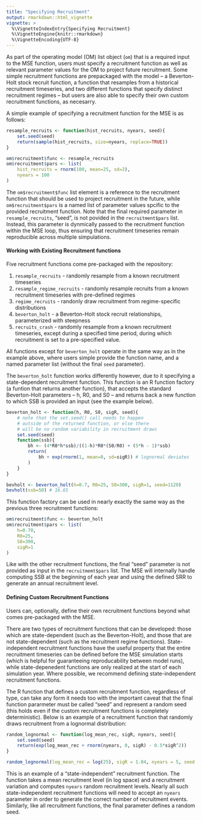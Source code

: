 ```yaml
---
title: "Specifying Recruitment"
output: rmarkdown::html_vignette
vignette: >
  %\VignetteIndexEntry{Specifying Recruitment}
  %\VignetteEngine{knitr::rmarkdown}
  %\VignetteEncoding{UTF-8}
---
```


As part of the operating model (OM) list object (`om`) that is a required input to the MSE function, users must specify a recruitment function as well as relevant parameter values for the OM to project future recruitment. Some simple recruitment functions are prepackaged with the model -- a Beverton-Holt stock recruit function, a function that resamples from a historical recruitment timeseries, and two different functions that specify distinct recruitment regimes -- but users are also able to specify their own custom recruitment functions, as necesarry.

A simple example of specifying a recruitment function for the MSE is as follows:
```r
resample_recruits <- function(hist_recruits, nyears, seed){
    set.seed(seed)
    return(sample(hist_recruits, size=nyears, replace=TRUE))
}

om$recruitment$func <- resample_recruits
om$recruitment$pars <- list(
    hist_recruits = rnorm(100, mean=25, sd=2),
    nyears = 100
)
```

The `om$recruitment$func` list element is a reference to the recruitment function that should be used to project recruitment in the future, while `om$recruitment$pars` is a named list of parameter values spcific to the provided recruitment function. Note that the final required parameter in `resample_recruits`, "seed", is not povided in the `recruitment$pars` list. Instead, this parameter is dynmically passed to the recruitment function within the MSE loop, thus ensuring that recruitment timeseries remain reproducible across multiple simpulations.

#### Working with Existing Recruitment functions
Five recruitment functions come pre-packaged with the repository:

1. `resample_recruits` - randomly resample from a known recruitment timeseries
2. `resample_regime_recruits` - randomly resample recruits from a known recruitment timeseries with pre-defined regimes
3. `regime_recruits` - randonly draw recruitment from regime-specific distributions
4. `beverton_holt` - a Beverton-Holt stock recruit relationships, parameterized with steepness
5. `recruits_crash` - randomly resample from a known recruitment timeseries, except during a specified time period, during which recruitment is set to a pre-specified value.

All functions except for `beverton_holt` operate in the same way as in the example above, where users simple provide the function name, and a named parameter list (without the final `seed` parameter).

The `beverton_holt` function works differently however, due to it specifying a state-dependent recruitment function. This function is an R function factory (a funtion that returns another function), that accepts the standard Beverton-Holt parameters -- h, R0, and S0 -- and returns back a new function to which SSB is provided an input (see the example below).

```r

beverton_holt <- function(h, R0, S0, sigR, seed){
    # note that the set.seed() call needs to happen
    # outside of the returned function, or else there
    # will be no random variability in recruitment draws
    set.seed(seed) 
    function(ssb){
        bh <- (4*R0*h*ssb)/((1-h)*R0*(S0/R0) + (5*h - 1)*ssb)
        return(
            bh + exp(rnorm(1, mean=0, sd=sigR)) # lognormal deviates
        )
    }
}

bevholt <- beverton_holt(h=0.7, R0=25, S0=300, sigR=1, seed=1120)
bevholt(ssb=50) # 16.65
```

This function factory can be used in nearly exactly the same way as the previous three recruitment functions:

```r
om$recruitment$func <- beverton_holt
om$recruitment$pars <- list(
    h=0.70,
    R0=25,
    S0=300,
    sigR=1
)
```

Like with the other recruitment functions, the final "seed" parameter is not provided as input in the `recruitmemt$pars` list. The MSE will internally handle computing SSB at the beginning of each year and using the defined SRR to generate an annual recruitment level.

#### Defining Custom Recruitment Functions
Users can, optionally, define their own recruitment functions beyond what comes pre-packaged with the MSE.

There are two types of recruitment functions that can be developed: those which are state-dependent (such as the Beverton-Holt), and those that are not state-dependent (such as the recruitment regime functions). State-independent recruitment functions have the useful property that the entire recruitment timeseries can be defined before the MSE simulation starts (which is helpful for guaranteeing reproducability between model runs), while state-depenedent functions are only realized at the start of each simulation year. Where possible, we recommend defining state-independent recruitment functions.

The R function that defines a custom recruitment function, regardless of type, can take any form it needs too with the important caveat that the final function pararmeter must be called "seed" and represent a random seed (this holds even if the custom recruitment functions is completely deterministic). Below is an example of a recruitment function that randomly draws recruitment from a lognormal distribution:

```r
random_lognormal <- function(log_mean_rec, sigR, nyears, seed){
    set.seed(seed)
    return(exp(log_mean_rec + rnorm(nyears, 0, sigR) - 0.5*sigR^2))
}

random_lognormal(log_mean_rec = log(25), sigR = 1.04, nyears = 5, seed = 1007) # 25.022 19.746 55.721 14.737 5.858

```

This is an example of a "state-independent" recruitment function. The function takes a mean recruitment level (in log space) and a recruitment variation and computes `nyears` random recruitment levels. Nearly all such state-independent recruitment functions will need to accept an `nyears` parameter in order to generate the correct number of recruitment events. Similarly, like all recruitment functions, the final parameter defines a random seed.